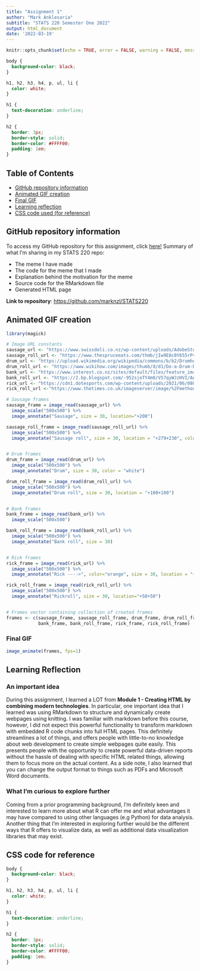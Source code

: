 ```yaml
---
title: "Assignment 1"
author: "Mark Anklesaria"
subtitle: "STATS 220 Semester One 2022"
output: html_document
date: '2022-03-19'
---
```


```r
knitr::opts_chunk$set(echo = TRUE, error = FALSE, warning = FALSE, message = FALSE)
```

```css
body {
  background-color: black;
}

h1, h2, h3, h4, p, ul, li {
  color: white;
}

h1 {
  text-decoration: underline;
}

h2 {
  border: 3px;
  border-style: solid;
  border-color: #FFFF00;
  padding: 1em;
}
```

## Table of Contents

-   [GitHub repository information](#repo-info)
-   [Animated GIF creation](#gif-creation)
-   [Final GIF](#final-gif)
-   [Learning reflection](#learning-reflection)
-   [CSS code used (for reference)](#css-code)

## GitHub repository information {#repo-info}

To access my GitHub repository for this assignment, click [here!](https://github.com/marknzl/STATS220) Summary of what I'm sharing in my STATS 220 repo:

-   The meme I have made
-   The code for the meme that I made
-   Explanation behind the motivation for the meme
-   Source code for the RMarkdown file
-   Generated HTML page

**Link to repository**: [https://github.com/marknzl/STATS220](https://github.com/marknzl/STATS220)

## Animated GIF creation {#gif-creation}

```r
library(magick)

# Image URL constants
sausage_url <- "https://www.swissdeli.co.nz/wp-content/uploads/AdobeStock_275152360-300x200.jpeg"
sausage_roll_url <- "https://www.thespruceeats.com/thmb/jIw9E8c0Y655rPvJXs8YE8eVQJY=/2119x1192/smart/filters:no_upscale()/sausage-roll-901ecec7f1d54c10940c1bdbbc1b8e46.jpg"
drum_url <- "https://upload.wikimedia.org/wikipedia/commons/b/b2/Drumhead_Coated_on_Snare_Drum.png"
drum_roll_url <- "https://www.wikihow.com/images/thumb/d/d1/Do-a-Drum-Roll-Step-14-Version-2.jpg/aid11235058-v4-1200px-Do-a-Drum-Roll-Step-14-Version-2.jpg"
bank_url <- "https://www.interest.co.nz/sites/default/files/feature_images/bank-3_1_0_0.jpg"
bank_roll_url <- "https://2.bp.blogspot.com/-952sjoTY4m0/V57qyWJzHVI/AAAAAAAAEy8/riKCR_sE5mAvpHI43NF7Q2BwBjkTnJSxACLcB/s640/Building%2BYour%2BPoker%2BBankroll.jpg"
rick_url <- "https://cdn1.dotesports.com/wp-content/uploads/2021/06/08034442/E3VqmtLWQAMg-eB-768x432.jpg"
rick_roll_url <-"https://www.thetimes.co.uk/imageserver/image/%2Fmethode%2Fsundaytimes%2Fprod%2Fweb%2Fbin%2Fe6496bba-3356-11ec-91da-063c6e372e74.jpg?crop=2667%2C1500%2C0%2C0&resize=1200"

# Sausage frames
sausage_frame = image_read(sausage_url) %>%
  image_scale("500x500") %>% 
  image_annotate("Sausage", size = 30, location="+200")

sausage_roll_frame = image_read(sausage_roll_url) %>% 
  image_scale("500x500") %>% 
  image_annotate("Sausage roll", size = 30, location = "+279+230", color = "white")


# Drum frames
drum_frame = image_read(drum_url) %>%
  image_scale("500x500") %>% 
  image_annotate("Drum", size = 30, color = "white")

drum_roll_frame = image_read(drum_roll_url) %>% 
  image_scale("500x500") %>% 
  image_annotate("Drum roll", size = 30, location = "+100+100")


# Bank frames
bank_frame = image_read(bank_url) %>%
  image_scale("500x500")

bank_roll_frame = image_read(bank_roll_url) %>%
  image_scale("500x500") %>%
  image_annotate("Bank roll", size = 30)


# Rick frames
rick_frame = image_read(rick_url) %>%
  image_scale("500x500") %>%
  image_annotate("Rick ---->", color="orange", size = 30, location = "+50+200")

rick_roll_frame = image_read(rick_roll_url) %>%
  image_scale("500x500") %>%
  image_annotate("Rickroll", size = 30, location="+50+50")


# Frames vector containing collection of created frames
frames <- c(sausage_frame, sausage_roll_frame, drum_frame, drum_roll_frame,
            bank_frame, bank_roll_frame, rick_frame, rick_roll_frame)
```

### Final GIF {#gif}

```r
image_animate(frames, fps=1)
```

## Learning Reflection {#learning-reflection}

### An important idea
During this assignment, I learned a LOT from <b>Module 1 - Creating HTML by combining modern technologies</b>. In particular, one important idea that I learned was using RMarkdown to structure and dynamically create webpages using knitting. I was familiar with markdown before this course, however, I did not expect this powerful functionality to transform markdown with embedded R code chunks into full HTML pages. This definitely streamlines a lot of things, and offers people with little-to-no knowledge about web development to create simple webpages quite easily. This presents people with the opportunity to create powerful data-driven reports without the hassle of dealing with specific HTML related things, allowing them to focus more on the actual content. As a side note, I also learned that you can change the output format to things such as PDFs and Microsoft Word documents.


### What I'm curious to explore further
Coming from a prior programming background, I'm definitely keen and interested to learn more about what R can offer me and what advantages it may have compared to using other languages (e.g Python) for data analysis. Another thing that I'm interested in exploring further would be the different ways that R offers to visualize data, as well as additional data visualization libraries that may exist.

## CSS code for reference {#css-code}
```css
body {
  background-color: black;
}

h1, h2, h3, h4, p, ul, li {
  color: white;
}

h1 {
  text-decoration: underline;
}

h2 {
  border: 3px;
  border-style: solid;
  border-color: #FFFF00;
  padding: 1em;
}
```
